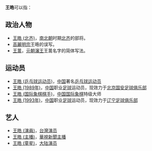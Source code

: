 '''王皓'''可以指：
== 政治人物 ==
* [[王皓_(北齐)|王皓 (北齐)]]，[[南北朝|南北朝]]时期[[北齐|北齐]]的部将。
* [[高麗明宗|高麗明宗]]王晧的误写。
* [[王暠|王暠]]，[[元朝|元朝]][[瀋王|瀋王]]王暠名字的简体写法。

== 运动员 ==
* [[王皓_(乒乓球运动员)|王皓 (乒乓球运动员)]]，[[中华人民共和国|中国]]著名[[乒乓球|乒乓球]][[运动员|运动员]]
* [[王皓_(1989年)|王皓 (1989年)]]，[[中华人民共和国|中国]]职业[[足球|足球]]运动员，现效力于[[北京国安足球俱乐部|北京国安足球俱乐部]]
* [[王皓_(国际象棋棋手)|王皓 (国际象棋棋手)]]，[[中华人民共和国|中国]][[国际象棋|国际象棋]]特级大师
* [[王皓_(1993年)|王皓 (1993年)]]，[[中华人民共和国|中国]]职业[[足球|足球]]运动员，现效力于[[辽宁足球俱乐部|辽宁足球俱乐部]]

== 艺人 ==
* [[王皓_(演員)|王皓 (演員)]]，[[台灣|台灣]][[演员|演员]]
* [[王皓_(主播)|王皓 (主播)]]，[[華視新聞|華視新聞]][[新聞主播|主播]]
* [[王皓_(童星)|王皓 (童星)]]，[[大陆|大陆]][[演员|演员]]
{{消歧义|H皓|cat=二字王姓人名消歧义}}